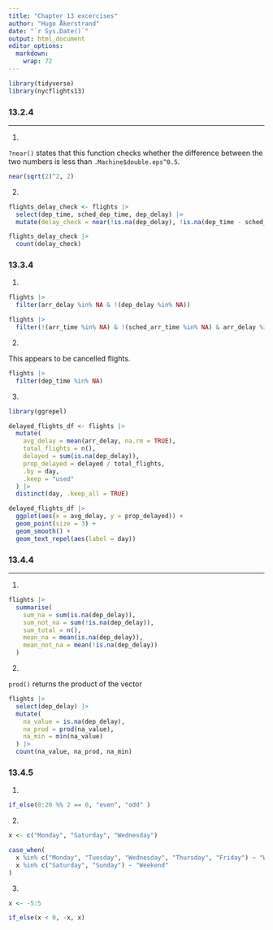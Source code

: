 ```yaml
---
title: "Chapter 13 excercises"
author: "Hugo Åkerstrand"  
date: "`r Sys.Date()`"
output: html_document
editor_options: 
  markdown: 
    wrap: 72
---
```


```r
library(tidyverse)
library(nycflights13)
```

### 13.2.4

---

1.

`?near()` states that this function checks whether the difference between
the two numbers is less than `.Machine$double.eps^0.5`.

```r
near(sqrt(2)^2, 2)

```

2.

```r

flights_delay_check <- flights |> 
  select(dep_time, sched_dep_time, dep_delay) |> 
  mutate(delay_check = near(!is.na(dep_delay), !is.na(dep_time - sched_dep_time)))

flights_delay_check |> 
  count(delay_check)

```

### 13.3.4

1.

```r

flights |> 
  filter(arr_delay %in% NA & !(dep_delay %in% NA))

flights |> 
  filter(!(arr_time %in% NA) & !(sched_arr_time %in% NA) & arr_delay %in% NA)

```

2.

This appears to be cancelled flights.

```r

flights |> 
  filter(dep_time %in% NA)

```

3.

```r

library(ggrepel)

delayed_flights_df <- flights |> 
  mutate(
    avg_delay = mean(arr_delay, na.rm = TRUE),
    total_flights = n(),
    delayed = sum(is.na(dep_delay)),
    prop_delayed = delayed / total_flights,
    .by = day,
    .keep = "used"
  ) |> 
  distinct(day, .keep_all = TRUE)

delayed_flights_df |> 
  ggplot(aes(x = avg_delay, y = prop_delayed)) +
  geom_point(size = 3) +
  geom_smooth() +
  geom_text_repel(aes(label = day))


```

### 13.4.4

---

1.

```r

flights |> 
  summarise(
    sum_na = sum(is.na(dep_delay)),
    sum_not_na = sum(!is.na(dep_delay)),
    sum_total = n(),
    mean_na = mean(is.na(dep_delay)),
    mean_not_na = mean(!is.na(dep_delay))
  )

```

2.

`prod()` returns the product of the vector

```r

flights |> 
  select(dep_delay) |> 
  mutate(
    na_value = is.na(dep_delay),
    na_prod = prod(na_value),
    na_min = min(na_value)
  ) |> 
  count(na_value, na_prod, na_min)

```

### 13.4.5

1.

```r

if_else(0:20 %% 2 == 0, "even", "odd" )

```

2.

```r

x <- c("Monday", "Saturday", "Wednesday")

case_when(
  x %in% c("Monday", "Tuesday", "Wednesday", "Thursday", "Friday") ~ "Weekday",
  x %in% c("Saturday", "Sunday") ~ "Weekend"
)

```

3.

```r

x <- -5:5

if_else(x < 0, -x, x)


```
